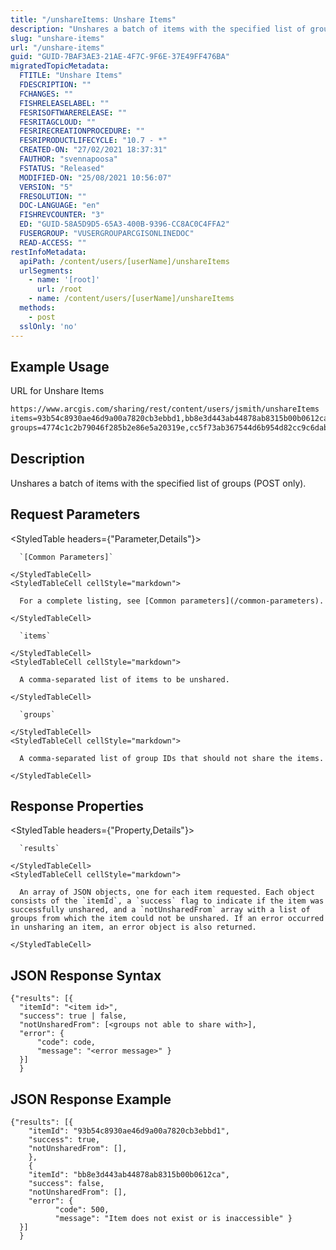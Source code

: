 ```yaml
---
title: "/unshareItems: Unshare Items"
description: "Unshares a batch of items with the specified list of groups (POST only)."
slug: "unshare-items"
url: "/unshare-items"
guid: "GUID-7BAF3AE3-21AE-4F7C-9F6E-37E49FF476BA"
migratedTopicMetadata:
  FTITLE: "Unshare Items"
  FDESCRIPTION: ""
  FCHANGES: ""
  FISHRELEASELABEL: ""
  FESRISOFTWARERELEASE: ""
  FESRITAGCLOUD: ""
  FESRIRECREATIONPROCEDURE: ""
  FESRIPRODUCTLIFECYCLE: "10.7 - *"
  CREATED-ON: "27/02/2021 18:37:31"
  FAUTHOR: "svennapoosa"
  FSTATUS: "Released"
  MODIFIED-ON: "25/08/2021 10:56:07"
  VERSION: "5"
  FRESOLUTION: ""
  DOC-LANGUAGE: "en"
  FISHREVCOUNTER: "3"
  ED: "GUID-58A5D9D5-65A3-400B-9396-CC8AC0C4FFA2"
  FUSERGROUP: "VUSERGROUPARCGISONLINEDOC"
  READ-ACCESS: ""
restInfoMetadata:
  apiPath: /content/users/[userName]/unshareItems
  urlSegments:
    - name: '[root]'
      url: /root
    - name: /content/users/[userName]/unshareItems
  methods:
    - post
  sslOnly: 'no'
---
```


## Example Usage

URL for Unshare Items

```markdown
https://www.arcgis.com/sharing/rest/content/users/jsmith/unshareItems
items=93b54c8930ae46d9a00a7820cb3ebbd1,bb8e3d443ab44878ab8315b00b0612ca
groups=4774c1c2b79046f285b2e86e5a20319e,cc5f73ab367544d6b954d82cc9c6dab7
```

## Description

Unshares a batch of items with the specified list of groups (POST only). 

## Request Parameters 

<StyledTable headers={"Parameter,Details"}>
  <StyledTableRow>
    <StyledTableCell cellStyle="markdown">

      `[Common Parameters]` 

    </StyledTableCell>
    <StyledTableCell cellStyle="markdown">

      For a complete listing, see [Common parameters](/common-parameters).

    </StyledTableCell>
  </StyledTableRow>
  <StyledTableRow>
    <StyledTableCell cellStyle="markdown">

      `items` 

    </StyledTableCell>
    <StyledTableCell cellStyle="markdown">

      A comma-separated list of items to be unshared.

    </StyledTableCell>
  </StyledTableRow>
  <StyledTableRow>
    <StyledTableCell cellStyle="markdown">

      `groups` 

    </StyledTableCell>
    <StyledTableCell cellStyle="markdown">

      A comma-separated list of group IDs that should not share the items.

    </StyledTableCell>
  </StyledTableRow>
</StyledTable>

## Response Properties

<StyledTable headers={"Property,Details"}>
  <StyledTableRow>
    <StyledTableCell cellStyle="markdown">

      `results` 

    </StyledTableCell>
    <StyledTableCell cellStyle="markdown">

      An array of JSON objects, one for each item requested. Each object consists of the `itemId`, a `success` flag to indicate if the item was successfully unshared, and a `notUnsharedFrom` array with a list of groups from which the item could not be unshared. If an error occurred in unsharing an item, an error object is also returned.

    </StyledTableCell>
  </StyledTableRow>
</StyledTable>

## JSON Response Syntax

```other
{"results": [{
  "itemId": "<item id>",
  "success": true | false,
  "notUnsharedFrom": [<groups not able to share with>],
  "error": {
      "code": code,
      "message": "<error message>" }
  }]
  }          
``` 

## JSON Response Example

```other
{"results": [{
    "itemId": "93b54c8930ae46d9a00a7820cb3ebbd1",
    "success": true,
    "notUnsharedFrom": [],
    },
    {
    "itemId": "bb8e3d443ab44878ab8315b00b0612ca",
    "success": false,
    "notUnsharedFrom": [],
    "error": {
	      "code": 500,
	      "message": "Item does not exist or is inaccessible" }
  }]
  }          
```

 
